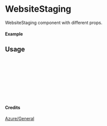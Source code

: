 
<Meta of={WebsiteStaging} title="Azure/General/WebsiteStaging" />

# WebsiteStaging

WebsiteStaging component with different props.

#### Example

<Canvas of={WebsiteStaging.Primary} />

## Usage

```ts
import { WebsiteStaging } from "yadl-ui";

const Example = () => {
  return (
      <WebsiteStaging />
  );
};

export default Example;
```

#### Credits
[Azure/General](https://learn.microsoft.com/en-us/azure/architecture/icons/)

